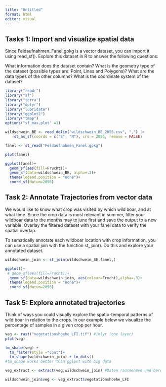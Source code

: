 ```yaml
---
title: "Untitled"
format: html
editor: visual
---
```


## Tasks 1: Import and visualize spatial data

Since Feldaufnahmen_Fanel.gpkg is a vector dataset, you can import it using read_sf(). Explore this dataset in R to answer the following questions:

What information does the dataset contain? What is the geometry type of the dataset (possible types are: Point, Lines and Polygons)? What are the data types of the other columns? What is the coordinate system of the dataset?

```r
library("readr")
library("sf")
library("terra")
library("dplyr")
library("lubridate")
library("ggplot2")
library("tmap")
options("sf_max.plot" =1)

wildschwein_BE <- read_delim("wildschwein_BE_2056.csv", ",") |>
    st_as_sf(coords = c("E", "N"), crs = 2056, remove = FALSE)

fanel <- st_read("Feldaufnahmen_Fanel.gpkg")

plot(fanel)

ggplot(fanel)+
  geom_sf(aes(fill=Frucht))+
  geom_sf(data=wildschwein_BE, alpha=.3)+
  theme(legend.position = "none")+
  coord_sf(datum=2056)
```

## Task 2: Annotate Trajectories from vector data

We would like to know what crop was visited by which wild boar, and at what time. Since the crop data is most relevant in summer, filter your wildboar data to the months may to june first and save the output to a new variable. Overlay the filtered dataset with your fanel data to verify the spatial overlap.

To sematically annotate each wildboar location with crop information, you can use a spatial join with the function st_join(). Do this and explore your annotated dataset.

```r
wildschwein_join <- st_join(wildschwein_BE,fanel,)

ggplot()+
 # geom_sf(aes(fill=Frucht))+
  geom_sf(data=wildschwein_join, aes(colour=Frucht),alpha=.3)+
  theme(legend.position = "none")+
  coord_sf(datum=2056)
```

##  Task 5: Explore annotated trajectories
Think of ways you could visually explore the spatio-temporal patterns of wild boar in relation to the crops. In our example below we visualize the percentage of samples in a given crop per hour.
```r
veg <- rast("vegetationshoehe_LFI.tif") #1nlyr (one layer)
plot(veg)

tm_shape(veg) +
  tm_raster(style ="cont")+
  tm_shape(wildschwein_join) + tm_dots()
#tm_shape works better than gglpot with big data

veg_extract <- extract(veg,wildschwein_join) #Daten rausnehmen und bereinigen

wildschwein_join$veg <- veg_extract$vegetationshoehe_LFI


```


